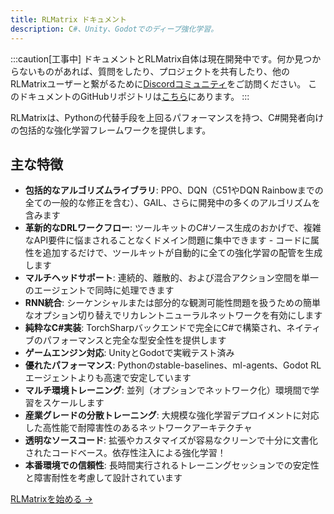 ```yaml
---
title: RLMatrix ドキュメント
description: C#、Unity、Godotでのディープ強化学習。
---
```

:::caution[工事中]
ドキュメントとRLMatrix自体は現在開発中です。何か見つからないものがあれば、質問をしたり、プロジェクトを共有したり、他のRLMatrixユーザーと繋がるために[Discordコミュニティ](https://discord.gg/ppgr44rBHn)をご訪問ください。
このドキュメントのGitHubリポジトリは[こちら](https://github.com/asieradzk/RLMatrixDocumentation)にあります。
:::

RLMatrixは、Pythonの代替手段を上回るパフォーマンスを持つ、C#開発者向けの包括的な強化学習フレームワークを提供します。

## 主な特徴

- **包括的なアルゴリズムライブラリ**: PPO、DQN（C51やDQN Rainbowまでの全ての一般的な修正を含む）、GAIL、さらに開発中の多くのアルゴリズムを含みます
- **革新的なDRLワークフロー**: ツールキットのC#ソース生成のおかげで、複雑なAPI要件に悩まされることなくドメイン問題に集中できます - コードに属性を追加するだけで、ツールキットが自動的に全ての強化学習の配管を生成します
- **マルチヘッドサポート**: 連続的、離散的、および混合アクション空間を単一のエージェントで同時に処理できます
- **RNN統合**: シーケンシャルまたは部分的な観測可能性問題を扱うための簡単なオプション切り替えでリカレントニューラルネットワークを有効にします
- **純粋なC#実装**: TorchSharpバックエンドで完全にC#で構築され、ネイティブのパフォーマンスと完全な型安全性を提供します
- **ゲームエンジン対応**: UnityとGodotで実戦テスト済み
- **優れたパフォーマンス**: Pythonのstable-baselines、ml-agents、Godot RLエージェントよりも高速で安定しています
- **マルチ環境トレーニング**: 並列（オプションでネットワーク化）環境間で学習をスケールします
- **産業グレードの分散トレーニング**: 大規模な強化学習デプロイメントに対応した高性能で耐障害性のあるネットワークアーキテクチャ
- **透明なソースコード**: 拡張やカスタマイズが容易なクリーンで十分に文書化されたコードベース。依存性注入による強化学習！
- **本番環境での信頼性**: 長時間実行されるトレーニングセッションでの安定性と障害耐性を考慮して設計されています

[RLMatrixを始める →](/beginner/gettingstarted/)
